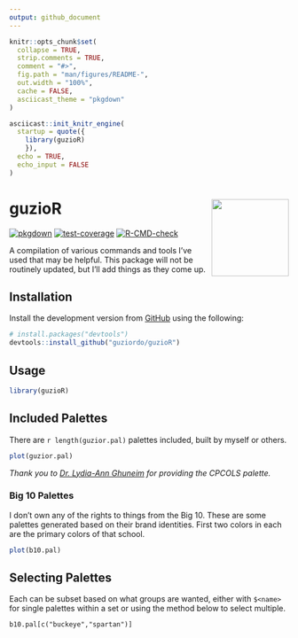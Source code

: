 ```yaml
---
output: github_document
---
```


```r
knitr::opts_chunk$set(
  collapse = TRUE,
  strip.comments = TRUE,
  comment = "#>",
  fig.path = "man/figures/README-",
  out.width = "100%",
  cache = FALSE,
  asciicast_theme = "pkgdown"
)

asciicast::init_knitr_engine(
  startup = quote({
    library(guzioR)
    }),
  echo = TRUE,
  echo_input = FALSE
)

```

# guzioR <a href='https://guziordo.github.io/guzioR/'><img src='man/figures/logo.png' align="right" height="139"/></a>

<!-- badges: start -->
[![pkgdown](https://github.com/guziordo/guzioR/actions/workflows/pkgdown.yaml/badge.svg)](https://github.com/guziordo/guzioR/actions/workflows/pkgdown.yaml)
[![test-coverage](https://github.com/guziordo/guzioR/actions/workflows/test-coverage.yaml/badge.svg)](https://github.com/guziordo/guzioR/actions/workflows/test-coverage.yaml)
[![R-CMD-check](https://github.com/guziordo/guzioR/actions/workflows/R-CMD-check.yml/badge.svg)](https://github.com/guziordo/guzioR/actions/workflows/R-CMD-check.yml)
<!-- badges: end -->

A compilation of various commands and tools I've used that may be helpful. This package will not be routinely updated, but I'll add things as they come up.

## Installation

Install the development version from [GitHub](github.com) using the following:

``` r         
# install.packages("devtools")
devtools::install_github("guziordo/guzioR")
```

## Usage

```r
library(guzioR)
```

## Included Palettes

There are `r length(guzior.pal)` palettes included, built by myself or others.

```r
plot(guzior.pal)
```

<i>Thank you to [Dr. Lydia-Ann Ghuneim](https://www.linkedin.com/in/lydia-ann-ghuneim/) for providing the CPCOLS palette.</i>

### Big 10 Palettes

I don't own any of the rights to things from the Big 10. These are some palettes generated based on their brand identities. First two colors in each are the primary colors of that school.

```r
plot(b10.pal)
```

## Selecting Palettes

Each can be subset based on what groups are wanted, either with `$<name>` for single palettes within a set or using the method below to select multiple.

```asciicast
b10.pal[c("buckeye","spartan")]
```

